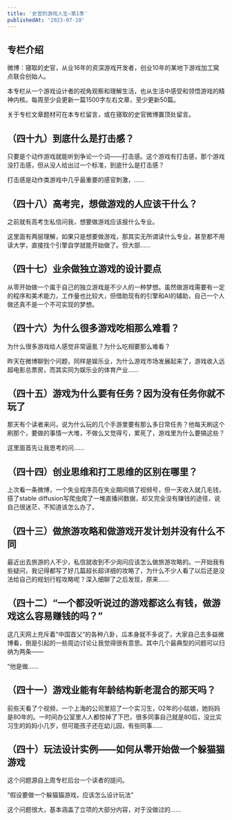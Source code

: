 ```yaml
---
title: '史官的游戏人生—第1季'
publishedAt: '2023-07-10'
---
```


## 专栏介绍

微博：寝取的史官，从业16年的资深游戏开发者，创业10年的某地下游戏加工窝点联合创始人。

本专栏从一个游戏设计者的视角观察和理解生活，也从生活中感受和领悟游戏的精神内核。每周至少会更新一篇1500字左右文章，至少更新50篇。

关于专栏文章题材可在本专栏留言，或在寝取的史官微博置顶处留言。



## （四十九）到底什么是打击感？
只要是个动作游戏就能听到争论一个词——打击感。这个游戏有打击感，那个游戏没打击感，但从没人给出过一个标准，到底什么是打击感？

打击感是动作类游戏中几乎最重要的感官刺激，......

## （四十八）高考完，想做游戏的人应该干什么？
之前就有高考生私信问我，想要做游戏应该报什么专业。

这里面有两层理解，如果只是想要做游戏，那其实无所谓读什么专业，甚至都不用读大学，直接找个引擎自学就能开始做了。但大部......

## （四十七）业余做独立游戏的设计要点
从零开始做一个属于自己的独立游戏是不少人的一种梦想。虽然做游戏需要有一定的程序和美术能力，工作量也比较大，但借助现有的引擎和AI的辅助，自己一个人做还真不是一个不可实现的梦想。



## （四十六）为什么很多游戏吃相那么难看？
为什么很多游戏给人感觉非常逼氪？为什么吃相要那么难看？

昨天在微博聊到个问题，同样是娱乐业，为什么游戏市场发展起来了，游戏收入远超电影总票房，而其实同为娱乐业的体育产业......

## （四十五）游戏为什么要有任务？因为没有任务你就不玩了
那天有个读者来问，说为什么玩的几个手游里要有那么多日常任务？他每天刷这个刷那个，要做的事情一大堆，不做么又觉得亏，累死了，游戏里为什么要搞这些？

这里面首先让我思考的问......

## （四十四）创业思维和打工思维的区别在哪里？
上次看一条微博，一个失业程序员在失业期间搞了视频号，但一天收入就几毛钱，搭了stable diffusion写爬虫爬了一堆直播间数据，却又完全没有赚钱的途径，说自己很迷茫，不知道该怎么办了。

## （四十三）做旅游攻略和做游戏开发计划并没有什么不同
最近出去旅游的人不少，私信就收到不少询问应该怎么做旅游攻略的。一开始我有些疑问，我记得都写了好几篇超长超详细的攻略了，为什么不少人看了以后还是没法给自己的规划行程攻略呢？深入细聊了之后发现，原来......

## （四十二）“一个都没听说过的游戏都这么有钱，做游戏这么容易赚钱的吗？”
这几天网上充斥着“中国首父”的各种八卦，瓜本身就不多说了，大家自己去多益微博看，倒是引起的一些周边讨论让我觉得很有意思。其中几个最典型的问题可以归纳为两条——

“他是做......

## （四十一）游戏业能有年龄结构新老混合的那天吗？
前些天看了个视频，一个上海的公司里招了一个实习生，02年的小姑娘，她妈妈是80年的。一时间办公室里人人都惊掉了下巴，很多同事自己就是80后，没比实习生的妈妈小几岁，但可能孩子还在幼儿园，有些同事......

## （四十）玩法设计实例——如何从零开始做一个躲猫猫游戏
这个问题源自上周专栏后台一个读者的提问。

“假设要做一个躲猫猫游戏，应该怎么设计玩法”

这个问题很大，基本涵盖了立项的大部分内容，对于没做过的......

